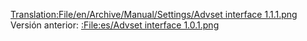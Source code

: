 [[Translation:File/en/Archive/Manual/Settings/Advset interface 1.1.1.png]]
Versión anterior: [[:File:es/Advset interface 1.0.1.png]]
